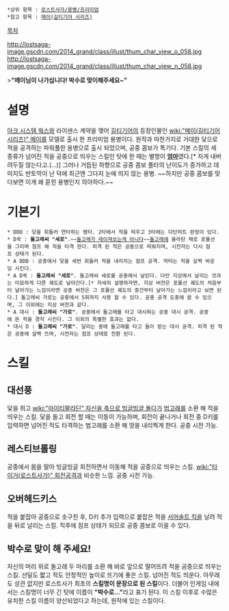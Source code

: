 *상위 항목 : [[로스트사가/용병/프리미엄]]
 *참고 항목 : [[메이(길티기어 시리즈)]]

[[목차]]

http://lostsaga-image.gscdn.com/2014_grand/class/illust/thum_char_view_o_058.jpg
http://lostsaga-image.gscdn.com/2014_grand/class/illust/thum_char_view_n_058.jpg

>'''"메이님이 나가십니다! 박수로 맞이해주세요~"'''

= 설명 =
[[아크 시스템 웍스]]와 라이센스 계약을 맺어 [[길티기어]]의 등장인물인 [[wiki:"메이(길티기어 시리즈)" 메이]]를 모델로 출시 한 프리미엄 용병이다. 원작과 마찬가지로 거대한 닻으로 적을 공격하는 파워풀한 용병으로 출시 되었으며, 공중 콤보가 특기다. 기본 스킬의 세 종류가 넘어진 적을 공중으로 띄우는 스킬인 탓에 한 때는 별명이 '''[[엄마]]'''였다.[* 자게 내버려두질 않는다고.(...)] 그러나 거듭된 하향으로 공중 콤보 풀타의 난이도가 증가하고 데미지도 반토막이 난 덕에 최근엔 그다지 눈에 띄지 않는 용병. ~~하지만 공중 콤보를 맞다보면 이게 왜 묻힌 용병인지 의아하다.~~

= 기본기 =
 * DDD : 닻을 휘둘러 연타하는 평타. 2타에서 적을 띄우고 3타에는 다단히트 판정이 있다.
 * D꾹 : '''돌고래씨 "세로"'''.~~[[세로|돌고래가 레이져쏘는게 아니다]]~~[[돌고래]]에 올라탄 채로 포물선을 그리며 점프 해 적을 타격 한다. 피격 된 적은 공중으로 띄워지며, 시전자는 다시 점프 상태가 된다.
 * A DDD : 공중에서 닻을 세번 휘둘러 적을 내리치는 점프 공격. 막타는 적을 살짝 바운딩 시킨다.
 * A D꾹 : '''돌고래씨 "세로"'''. 돌고래씨 세로를 공중에서 날린다. 다만 지상에서 날리는 것과는 미묘하게 다른 궤도로 날아간다.[* 자세히 설명하자면, 지상 버전은 포물선 궤도의 처음부터 날아가는 느낌이라면 공중 버전은 그 포물선 궤도의 중간부터 날아가는 느낌이라고 보면 된다.] 돌고래씨 가로는 공중에서 5회까지 사용 할 수 있다. 공중 공격 도중에 쓸 수 있으며, 그 이외에는 지상 버전과 같다.
 * A 대시 : '''돌고래씨 "가로"'''. 공중에서 돌고래를 타고 대시하는 공중 대시 공격. 공중에 뜬 적을 경직 시킨다. 그 이외의 특별한 효과는 없다.
 * 대시 D : '''돌고래씨 "가로"'''. 달리는 중에 돌고래를 타고 들이 받는 대시 공격. 피격 된 적은 공중에 살짝 뜨며, 시전자는 점프 상태로 전환 된다.

= 스킬 =
== 대선풍 ==
닻을 쥐고 [[wiki:"마이티팔라딘" 자신을 축으로 빙글빙글 돌다가]] [[범고래]]를 소환 해 적을 띄우는 스킬. 닻을 들고 회전 할 때는 이동이 가능하며, 회전이 끝나거나 회전 중 D키를 입력하면 넘어진 적도 타격하는 범고래를 소환 해 땅을 내리찍게 한다. 공중 시전 가능.

== 레스티브롤링 ==
공중에서 몸을 말아 빙글빙글 회전하면서 이동해 적을 공중으로 띄우는 스킬. [[wiki:"타이거(로스트사가)" 회전공격]]과 비슷한 느낌. 공중 시전 가능.

== 오버헤드키스 ==
적을 붙잡아 공중으로 솟구친 후, D키 추가 입력으로 붙잡은 적을 [[서머솔트 킥]]을 날려 적을 뒤로 날리는 스킬. 직후에 점프 상태가 되므로 공중 콤보로 이을 수 있다.

== 박수로 맞이 해 주세요! ==
자신의 머리 위로 돌고래 두 마리를 소환 해 바로 앞으로 떨어뜨려 적을 공중으로 띄우는 스킬. 선딜도 짧고 적도 안정적인 높이로 뜨기에 좋은 스킬. 넘어진 적도 띄운다. 아무래도 상관 없지만 로스트사가 최초의 '''스킬명이 문장으로 된 스킬'''이다. 더불어 인게임 내에서는 스킬명이 너무 긴 탓에 이름이 '''"박수로..."'''라고 표기 된다. 이 스킬 이후로 수많은 유치한 스킬 이름이 양산되었다고 하는데, 원작에 있는 스킬이다.
